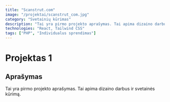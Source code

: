 ```yaml
---
title: "Scanstrut.com"
image: "/projektai/scanstrut_com.jpg"
category: "Svetainių kūrimas"
description: "Tai yra pirmo projekto aprašymas. Tai apima dizaino darbus ir svetainės kūrimą."
technologies: "React, Tailwind CSS"
tags: ["PHP", "Individualus sprendimas"]
---
```


# Projektas 1

## Aprašymas
Tai yra pirmo projekto aprašymas. Tai apima dizaino darbus ir svetainės kūrimą.